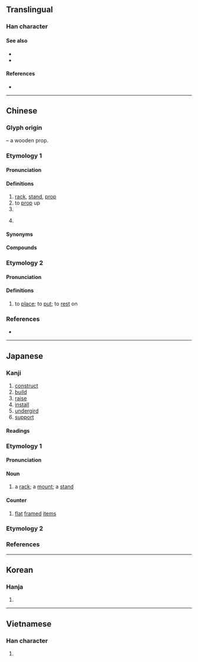 {{character info}}
==Translingual==
{{stroke order|strokes=9}}

===Han character===
{{Han char|rn=75|rad=木|as=05|sn=9|four=46904|canj=KRD|ids=⿱加木}}

====See also====
* {{l|mul|枷}} <!-- same components, different arrangement -->
* {{l|mul|㗎}}

====References====
* {{Han ref|kx=0517.100|dkj=14586|dj=0905.070|hdz=21190.070|uh=67B6|ud=26550|bh=AC5B|bd=44123}}

----

==Chinese==
{{zh-forms}}

===Glyph origin===
{{Han etym}}
{{Han compound|加|木|t2=tree, wood|ls=psc|c1=p|c2=s}} – a wooden prop.

===Etymology 1===

====Pronunciation====
{{zh-pron
|m=jià
|m-s=jia4
|ma=Zh-jià.ogg
|c=gaa3,gaa3-2
|h=pfs=ka
|md=
|mn=xm,qz,tw:kè/zz:kèe/xm,qz,tw:kà
|mn_note=Xiamen, Quanzhou, Taiwan: kè - vernacular; kà - literary
|mn-t=gê3
|w=
|mc=y
|oc=y
|cat=n,v,cls
}}

====Definitions====
{{zh-hanzi}}

# [[rack]], [[stand]], [[prop]]
# to [[prop]] up
# {{zh-classifier|planes, large vehicles, radios, etc|cat=y}}
# {{lb|zh|dialectal}} {{zh-classifier|vehicles|cat=y}}
#: {{zh-x|一 架 車|a car|C}}
#: {{zh-x|一 架 單車|a bike|C}}

====Synonyms====
{{zh-dial|輛}}

====Compounds====
{{zh-der|一架子|三腳架|不間不架|主從架構|井架|倒了架|倒了架子|倒架|功架|勸架|十字架|另搭架子|吐架子|吵架|塌架|大陸架|官架子|屋上架屋|屋下架屋|工架|懶架|打架|打群架|扯架子|拉偏架|拉架|招架|招架不住|拿架子|掛杯架|插架|插架萬軸|搭架子|撇架子|擎天架海|擎架|擔架|擺架子|擺空架子|支架|支架子|書架|架不住|架兒|架勢|架子|架子花臉|架弄|架式|架架格格|架構|架海擎天|架海金梁|架田|架秧子|架空|架舌頭|架落|架設|架謊鑿空|架走|架閣|桁架|框架|梁架|棚架|構架|檠天架海|欄架|沒架子|演架|瓜架|畫架|疊床架屋|禁架|萬籤插架|空心架子|空架子|端架子|筆架|絞架|綁架|繡架|罵架|羅圈兒架|腳手架|腳架|臭架子|舉架|花架子|落架|葫蘆架|藤架|衣架|調詞架訟|起落架|跳架子|車架|遮架|鄴架|鋼架|鐵架|開架|間架|陸架|難以招架|馬架|骨架|骨頭架子|高架橋|高架道路|高架鐵路|鬧架|鴨子上架|鷹架|筆架山|花架|神農架|架鍋山|丟架|架樑|架步}}

===Etymology 2===
{{rfe|zh}}

====Pronunciation====
{{zh-pron
|mn=xm,tp:khè/kh:khòe
|cat=v
}}

====Definitions====
{{zh-hanzi}}

# {{lb|zh|Min Nan}} to [[place]]; to [[put]]; to [[rest]] on

===References===
* {{R:yue:Hanzi}}

{{zh-cat|Elementary|Intermediate}}

----

==Japanese==

===Kanji===
{{ja-kanji|grade=c|rs=木05}}

# [[construct]]
# [[build]]
# [[raise]]
# [[install]]
# [[undergird]]
# [[support]]

====Readings====
{{ja-readings
|goon=け
|kanon=か
|kun=か-ける, たな-, か-かる
}}

===Etymology 1===
{{ja-kanjitab|か|yomi=kanon}}

====Pronunciation====
{{ja-pron|か|y=kanon|acc=1|acc_ref=DJR}}

====Noun====
{{ja-noun|か}}

# a [[rack]]; a [[mount]]; a [[stand]]

====Counter====
{{ja-pos|counter|か}}

# [[flat]] [[framed]] [[item]]s

===Etymology 2===
{{ja-kanjitab|たるき|yomi=k}}
{{ja-see|垂木}}

===References===
<references/>

----

==Korean==

===Hanja===
{{ko-hanja|hangeul=가|eumhun=|rv=ga|mr=ka|y=ka}}

# {{rfdef|ko|sort=木05}}

----

==Vietnamese==

===Han character===
{{vi-readings|reading=giá, dứa, gá, rớ|rs=木05}}

# {{rfdef|vi|sort=木05}}